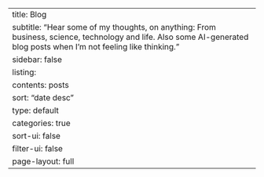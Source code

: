---
title: Blog
subtitle: "Hear some of my thoughts, on anything: From business, science, technology and life. Also some AI-generated blog posts when I'm not feeling like thinking."
sidebar: false
listing:
  contents: posts
  sort: "date desc"
  type: default
  categories: true
  sort-ui: false
  filter-ui: false
page-layout: full
---